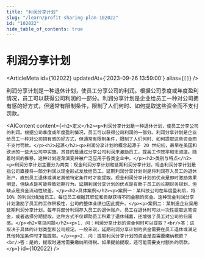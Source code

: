 ```yaml
---
title: "利润分享计划"
slug: "/learn/profit-sharing-plan-102022"
id: "102022"
hide_table_of_contents: true
---
```



# 利润分享计划

<ArticleMeta id={102022} updatedAt={'2023-09-26 13:59:00'} alias={`[]`} />
<div className='border-solid border-b border-t-0 my-4 border-[var(--ifm-color-gray-300)]' />

利润分享计划是一种退休计划，使员工分享公司的利润。根据公司季度或年度盈利情况，员工可以获得公司利润的一部分。利润分享计划是企业给员工一种对公司拥有感的好方式，但通常有限制条件，限制了人们何时、如何提取这些资金而不支付罚款。

<AIContent content={`<h2>定义</h2><p>利润分享计划是一种退休计划，使员工分享公司的利润。根据公司季度或年度盈利情况，员工可以获得公司利润的一部分。利润分享计划是企业给员工一种对公司拥有感的好方式，但通常有限制条件，限制了人们何时、如何提取这些资金而不支付罚款。</p><h2>起源</h2><p>利润分享计划的概念起源于 20 世纪初，最早在美国和欧洲的一些大公司中实施。其目的是通过分享公司利润来激励员工，提高工作效率和忠诚度。随着时间的推移，这种计划逐渐演变并被广泛应用于各类企业中。</p><h2>类别与特点</h2><p>利润分享计划主要分为两类：现金利润分享计划和延期利润分享计划。现金利润分享计划是指公司直接将一部分利润以现金形式发放给员工。延期利润分享计划则是将利润存入员工的退休账户，直到员工退休或满足其他特定条件时才能提取。现金利润分享计划的优点是即时激励效果明显，但缺点是可能导致短期行为。延期利润分享计划的优点是有助于员工的长期财务规划，但缺点是资金流动性较差。</p><h2>具体案例</h2><p>案例一：某科技公司在年度盈利后，将 10% 的利润分配给员工。每位员工根据其职位和贡献获得不同金额的奖金。这种现金利润分享计划激励了员工的工作积极性，公司的整体业绩也因此提升。</p><p>案例二：某制造企业采用延期利润分享计划，每年将部分利润存入员工的退休账户。员工在退休时可以一次性提取这笔资金，或者选择分期提取。这种方式不仅帮助员工积累了退休储蓄，还增强了员工对公司的归属感。</p><h2>常见问题</h2><p>1. 问：利润分享计划的资金何时可以提取？<br/>答：这取决于具体的计划类型和公司规定。一般来说，延期利润分享计划的资金需要在员工退休或满足其他特定条件时才能提取。</p><p>2. 问：提取利润分享计划的资金是否需要缴纳税款？<br/>答：是的，提取时通常需要缴纳所得税。如果提前提取，还可能需要支付额外的罚款。</p>`} id={102022} />
